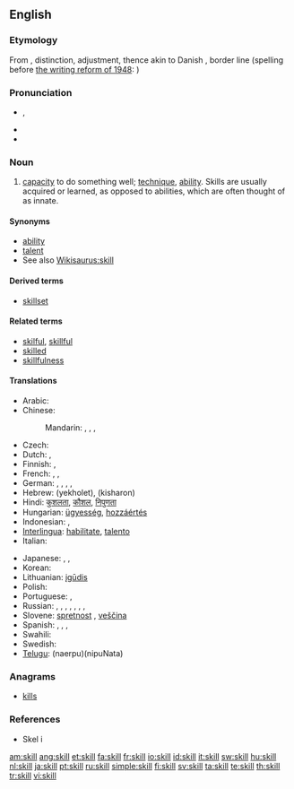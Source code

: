 ==English==
{{wikipedia}}

===Etymology===
From {{etyl|non}} {{term|skil}}, distinction, adjustment, thence akin to Danish {{term|skel}}, border line (spelling before [[:w:de:Dänische Rechtschreibreform von 1948|the writing reform of 1948]]: {{term|Skjel}})

===Pronunciation===
* {{IPA|/skɪl/}}, {{SAMPA|/skIl/}}
* {{audio|en-us-skill.ogg|Audio (US)}}
* {{rhymes|ɪl}}

===Noun===
{{en-noun}}

# [[capacity]] to do something well; [[technique]], [[ability]]. Skills are usually acquired or learned, as opposed to abilities, which are often thought of as innate.

====Synonyms====
* [[ability]]
* [[talent]]
* See also [[Wikisaurus:skill]]

====Derived terms====
* [[skillset]]

====Related terms====
* [[skilful]], [[skillful]]
* [[skilled]]
* [[skillfulness]]

====Translations====
{{trans-top|capacity to do something well}}
* Arabic: {{t|ar|مهارة|f|tr=mahaara|sc=Arab}}
* Chinese:
*: Mandarin: {{t|zh|技巧|tr=jìqiǎo|sc=Hani}},  {{t|zh|技能|tr=jìnéng|sc=Hani}},  {{t|zh|技術|sc=Hani}},  {{t|zh|技术|tr=jìshù|sc=Hani}}
* Czech: {{t+|cs|schopnost|f}}
* Dutch: {{t+|nl|bekwaamheid|f}}, {{t+|nl|vaardigheid|f}}
* Finnish: {{t+|fi|taito}}, {{t+|fi|kyky}}
* French: {{t+|fr|habileté|f}}, {{t+|fr|don|m}}, {{t+|fr|capacité|f}}
* German: {{t|de|Geschicklichkeit|f}},  {{t|de|Fähigkeit|f}},  {{t|de|Kunst|f}},  {{t|de|Talent|n}},  {{t|de|Fertigkeit|f}}
* Hebrew: {{t+|he|יכולת}} (yekholet), {{t+|he|כישרון}} (kisharon)
* Hindi: [[कुशलता]], [[कौशल]], [[निपुणता]]
* Hungarian: [[ügyesség]], [[hozzáértés]]
* Indonesian: {{t+|id|mampu|alt=kemampuan|xs=Indonesian}}, {{t+|id|ahli|alt=keahlian|xs=Indonesian}}
* [[Interlingua]]: [[habilitate]], [[talento]]
* Italian: {{t+|it|abilità|f}}
{{trans-mid}}
* Japanese: {{t|ja|スキル|tr=sukiru|sc=Jpan}},  {{t|ja|技能|tr=ぎのう, ginō|sc=Jpan}},  {{t|ja|技術|tr=ぎじゅつ, gijutsu|sc=Jpan}}
* Korean: {{t|ko|기술|tr=gisul|sc=Kore}}
* Lithuanian: [[įgūdis]] {{m}}
* Polish: {{t+|pl|umiejętność|f}}
* Portuguese: {{t+|pt|habilidade|f}}, {{t+|pt|talento|m}}
* Russian: {{t|ru|умение|n|tr=uménije}}, {{t|ru|навык|m|tr=návyk|sc=Cyrl}}, {{t|ru|мастерство|n|tr=masterstvó}}, {{t|ru|сноровка|f|tr=snoróvka}}, {{t+|ru|искусство|n|tr=iskússtvo}},  {{t|ru|способность|f|tr=sposóbnost'|sc=Cyrl}},  {{t|ru|талант|m|tr=talánt|sc=Cyrl}},  {{t|ru|дар|m|tr=dar|sc=Cyrl}}
* Slovene: [[spretnost]] {{f}}, [[veščina]] {{f}}
* Spanish: {{t-|es|habilidad|f}}, {{t+|es|talento|m}}, {{t-|es|destreza|f}}, {{t-|es|maña|f}}
* Swahili: {{t+|sw|uhodari|xs=Swahili}}
* Swedish: {{t+|sv|skicklighet|c}}
* [[Telugu]]: {{t|te|నేర్పు}}(naerpu){{t|te|నిపుణత}}(nipuNata)
{{trans-bottom}}

===Anagrams===
* [[kills]]

===References===
* Skel i {{R:ODS online}}

[[am:skill]]
[[ang:skill]]
[[et:skill]]
[[fa:skill]]
[[fr:skill]]
[[io:skill]]
[[id:skill]]
[[it:skill]]
[[sw:skill]]
[[hu:skill]]
[[nl:skill]]
[[ja:skill]]
[[pt:skill]]
[[ru:skill]]
[[simple:skill]]
[[fi:skill]]
[[sv:skill]]
[[ta:skill]]
[[te:skill]]
[[th:skill]]
[[tr:skill]]
[[vi:skill]]